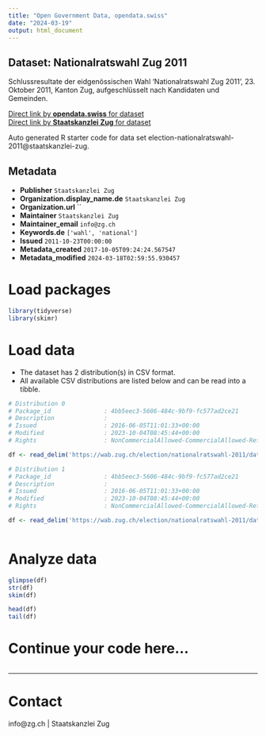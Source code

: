 ```yaml
---
title: "Open Government Data, opendata.swiss"
date: "2024-03-19"
output: html_document
---
```


## Dataset: Nationalratswahl Zug 2011

Schlussresultate der eidgenössischen Wahl 'Nationalratswahl Zug 2011', 23. Oktober 2011, Kanton Zug, aufgeschlüsselt nach Kandidaten und Gemeinden.

[Direct link by **opendata.swiss** for dataset](https://opendata.swiss/de/dataset/nationalratswahl-2011)<br>
[Direct link by **Staatskanzlei Zug** for dataset](https://wab.zug.ch/election/nationalratswahl-2011/data)

Auto generated R starter code for data set election-nationalratswahl-2011@staatskanzlei-zug.

## Metadata

- **Publisher** `Staatskanzlei Zug`
- **Organization.display_name.de** `Staatskanzlei Zug`
- **Organization.url** ``
- **Maintainer** `Staatskanzlei Zug`
- **Maintainer_email** `info@zg.ch`
- **Keywords.de** `['wahl', 'national']`
- **Issued** `2011-10-23T00:00:00`
- **Metadata_created** `2017-10-05T09:24:24.567547`
- **Metadata_modified** `2024-03-18T02:59:55.930457`


# Load packages

```r

library(tidyverse)
library(skimr)

```

# Load data

-   The dataset has 2 distribution(s) in CSV format.
-   All available CSV distributions are listed below and can be read into a tibble.

```r

# Distribution 0
# Package_id               : 4bb5eec3-5606-484c-9bf9-fc577ad2ce21
# Description              : 
# Issued                   : 2016-06-05T11:01:33+00:00
# Modified                 : 2023-10-04T08:45:44+00:00
# Rights                   : NonCommercialAllowed-CommercialAllowed-ReferenceRequired

df <- read_delim('https://wab.zug.ch/election/nationalratswahl-2011/data-csv')

# Distribution 1
# Package_id               : 4bb5eec3-5606-484c-9bf9-fc577ad2ce21
# Description              : 
# Issued                   : 2016-06-05T11:01:33+00:00
# Modified                 : 2023-10-04T08:45:44+00:00
# Rights                   : NonCommercialAllowed-CommercialAllowed-ReferenceRequired

df <- read_delim('https://wab.zug.ch/election/nationalratswahl-2011/data-parties-csv')



```

# Analyze data

```r

glimpse(df)
str(df)
skim(df)

head(df)
tail(df)

```

# Continue your code here...

```r

```

------------------------------------------------------------------------

# Contact

info@zg.ch | Staatskanzlei Zug
